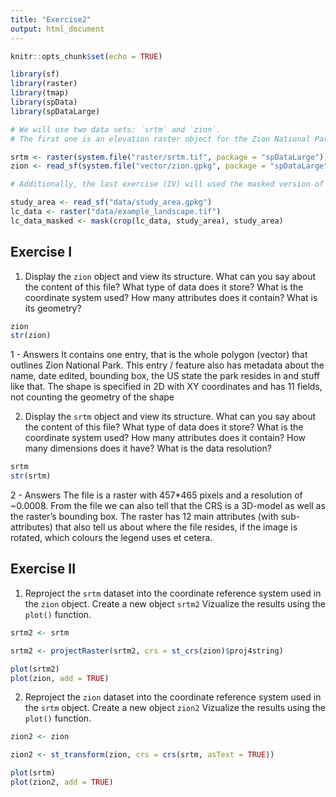 ```yaml
---
title: "Exercise2"
output: html_document
---
```


```r
knitr::opts_chunk$set(echo = TRUE)

library(sf)
library(raster)
library(tmap)
library(spData)
library(spDataLarge)

# We will use two data sets: `srtm` and `zion`.
# The first one is an elevation raster object for the Zion National Park area, and the second one is an sf object with polygons representing borders of the Zion National Park.

srtm <- raster(system.file("raster/srtm.tif", package = "spDataLarge"))
zion <- read_sf(system.file("vector/zion.gpkg", package = "spDataLarge"))

# Additionally, the last exercise (IV) will used the masked version of the `lc_data` dataset.

study_area <- read_sf("data/study_area.gpkg")
lc_data <- raster("data/example_landscape.tif")
lc_data_masked <- mask(crop(lc_data, study_area), study_area)
```

## Exercise I

1. Display the `zion` object and view its structure.
What can you say about the content of this file?
What type of data does it store? 
What is the coordinate system used?
How many attributes does it contain?
What is its geometry?

```r
zion
str(zion)
```
1 - Answers
It contains one entry, that is the whole polygon (vector) that outlines Zion National Park. This entry / feature
also has metadata about the name, date edited, bounding box, the US state the park resides in and stuff like that.
The shape is specified in 2D with XY coordinates and has 11 fields, not counting the geometry of the shape

2. Display the `srtm` object and view its structure.
What can you say about the content of this file? 
What type of data does it store?
What is the coordinate system used? 
How many attributes does it contain?
How many dimensions does it have? 
What is the data resolution?
```r
srtm
str(srtm)
```
2 - Answers
The file is a raster with 457*465 pixels and a resolution of ~0.0008. From the file we can also tell that the CRS is a 3D-model as well as the raster's bounding box. The raster has 12 main attributes (with sub-attributes) that also tell us about where the file resides, if the image is rotated, which colours the legend uses et cetera.


## Exercise II

1. Reproject the `srtm` dataset into the coordinate reference system used in the `zion` object. 
Create a new object `srtm2`
Vizualize the results using the `plot()` function.
```r
srtm2 <- srtm

srtm2 <- projectRaster(srtm2, crs = st_crs(zion)$proj4string)

plot(srtm2)
plot(zion, add = TRUE)
```
2. Reproject the `zion` dataset into the coordinate reference system used in the `srtm` object.
Create a new object `zion2`
Vizualize the results using the `plot()` function.
```r
zion2 <- zion

zion2 <- st_transform(zion, crs = crs(srtm, asText = TRUE))

plot(srtm)
plot(zion2, add = TRUE)
```



